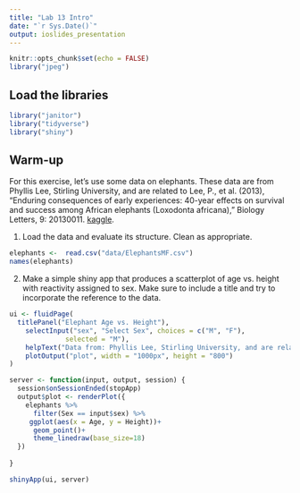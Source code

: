 ```yaml
---
title: "Lab 13 Intro"
date: "`r Sys.Date()`"
output: ioslides_presentation
---
```


```r
knitr::opts_chunk$set(echo = FALSE)
library("jpeg")
```

## Load the libraries
```r
library("janitor")
library("tidyverse")
library("shiny")
```

## Warm-up
For this exercise, let's use some data on elephants. These data are from Phyllis Lee, Stirling University, and are related to Lee, P., et al. (2013), "Enduring consequences of early experiences: 40-year effects on survival and success among African elephants (Loxodonta africana)," Biology Letters, 9: 20130011. [kaggle](https://www.kaggle.com/mostafaelseidy/elephantsmf).  

1. Load the data and evaluate its structure. Clean as appropriate.
```r
elephants <-  read.csv("data/ElephantsMF.csv")
names(elephants)
```

2. Make a simple shiny app that produces a scatterplot of age vs. height with reactivity assigned to sex. Make sure to include a title and try to incorporate the reference to the data.

```r
ui <- fluidPage(
  titlePanel("Elephant Age vs. Height"),
    selectInput("sex", "Select Sex", choices = c("M", "F"), 
              selected = "M"),
    helpText("Data from: Phyllis Lee, Stirling University, and are related to Lee, P., et al. (2013), Enduring consequences of early experiences: 40-year effects on survival and success among African elephants (Loxodonta africana), Biology Letters, 9: 20130011"),
    plotOutput("plot", width = "1000px", height = "800")
)

server <- function(input, output, session) {
  session$onSessionEnded(stopApp)
  output$plot <- renderPlot({
    elephants %>% 
      filter(Sex == input$sex) %>% 
     ggplot(aes(x = Age, y = Height))+
      geom_point()+
      theme_linedraw(base_size=18)
  })
  
}

shinyApp(ui, server)
```